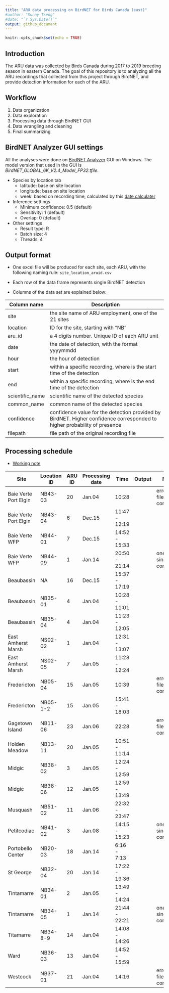 ```yaml
---
title: "ARU data processing on BirdNET for Birds Canada (east)"
#author: "Sunny Tseng"
#date: "`r Sys.Date()`"
output: github_document
---
```


```r
knitr::opts_chunk$set(echo = TRUE)
```

## Introduction

The ARU data was collected by Birds Canada during 2017 to 2019 breeding season in eastern Canada. The goal of this repository is to analyzing all the ARU recordings that collected from this project through BirdNET, and provide detection information for each of the ARU.

## Workflow

1.  Data organization
2.  Data exploration
3.  Processing data through BirdNET GUI
4.  Data wrangling and cleaning
5.  Final summarizing

## BirdNET Analyzer GUI settings

All the analyses were done on [BirdNET Analyzer](https://github.com/kahst/BirdNET-Analyzer) GUI on Windows. The model version that used in the GUI is *BirdNET_GLOBAL_6K_V2.4_Model_FP32.tfile*.

-   Species by location tab
    -   latitude: base on site location
    -   longitude: base on site location
    -   week: based on recording time, calculated by this [date calculater](https://www.timeanddate.com/date/weeknumber.html)
-   Inference settings
    -   Minimum confidence: 0.5 (default)
    -   Sensitivity: 1 (default)
    -   Overlap: 0 (default)
-   Other settings
    -   Result type: R
    -   Batch size: 4
    -   Threads: 4

## Output format

-   One excel file will be produced for each site, each ARU, with the following naming rule: `site_location_aruid.csv`

-   Each row of the data frame represents single BirdNET detection

-   Columns of the data set are explained below:

| Column name     | Description                                                                                                              |
|-----------------|--------------------------------------------------------------------------------------------------------------------------|
| site            | the site name of ARU employment, one of the 21 sites                                                                     |
| location        | ID for the site, starting with "NB"                                                                                      |
| aru_id          | a 4 digits number. Unique ID of each ARU unit                                                                            |
| date            | the date of detection, with the format yyyymmdd                                                                          |
| hour            | the hour of detection                                                                                                    |
| start           | within a specific recording, where is the start time of the detection                                                    |
| end             | within a specific recording, where is the end time of the detection                                                      |
| scientific_name | scientific name of the detected species                                                                                  |
| common_name     | common name of the detected species                                                                                      |
| confidence      | confidence value for the detection provided by BirdNET. Higher confidence corresponded to higher probability of presence |
| filepath        | file path of the original recording file                                                                                 |

## Processing schedule

-   [Working note](./docs/working-notes.md)

| Site                  | Location ID | ARU ID | Processing date | Time          | Output | Note                      |
|-----------------------|-------------|--------|-----------------|---------------|--------|---------------------------|
| Baie Verte Port Elgin | NB43-03     | 20     | Jan.04          | 10:28         |        | error - file corrupted    |
| Baie Verte Port Elgin | NB43-04     | 6      | Dec.15          | 11:47 - 12:19 |        |                           |
| Baie Verte WFP        | NB44-01     | 7      | Dec.15          | 14:52 - 15:33 |        |                           |
| Baie Verte WFP        | NB44-09     | 1      | Jan.14          | 20:50 - 21:14 |        | one single file corrupted |
| Beaubassin            | NA          | 16     | Dec.15          | 15:37 - 17:19 |        |                           |
| Beaubassin            | NB35-01     | 4      | Jan.04          | 10:28 - 11:01 |        |                           |
| Beaubassin            | NB35-04     | 4      | Jan.04          | 11:23 - 12:05 |        |                           |
| East Amherst Marsh    | NS02-02     | 1      | Jan.04          | 12:31 - 13:07 |        |                           |
| East Amherst Marsh    | NS02-05     | 7      | Jan.05          | 11:28 - 12:24 |        |                           |
| Fredericton           | NB05-04     | 15     | Jan.05          | 10:39         |        | error - file corrupted    |
| Fredericton           | NB05-1-2    | 15     | Jan.05          | 15:41 - 18:03 |        |                           |
| Gagetown Island       | NB11-06     | 23     | Jan.06          | 22:28         |        | error - file corrupted    |
| Holden Meadow         | NB13-11     | 20     | Jan.05          | 10:51 - 11:14 |        |                           |
| Midgic                | NB38-02     | 3      | Jan.05          | 12:24 - 12:59 |        |                           |
| Midgic                | NB38-06     | 12     | Jan.05          | 12:59 - 13:49 |        |                           |
| Musquash              | NB51-02     | 11     | Jan.06          | 22:32 - 23:47 |        |                           |
| Petitcodiac           | NB41-02     | 3      | Jan.08          | 14:15 - 15:23 |        | one single file corrupted |
| Portobello Center     | NB20-03     | 18     | Jan.14          | 6:16 - 7:13   |        |                           |
| St George             | NB32-04     | 20     | Jan.14          | 17:22 - 19:36 |        |                           |
| Tintamarre            | NB34-01     | 2      | Jan.05          | 13:49 - 14:24 |        |                           |
| Tintamarre            | NB34-05     | 1      | Jan.14          | 21:44 - 22:21 |        | one single file corrupted |
| Titamarre             | NB34-8-9    | 14     | Jan.04          | 14:08 - 14:26 |        |                           |
| Ward                  | NB36-03     | 13     | Jan.04          | 14:52 - 15:59 |        |                           |
| Westcock              | NB37-01     | 21     | Jan.04          | 14:16         |        | error - file corrupted    |
